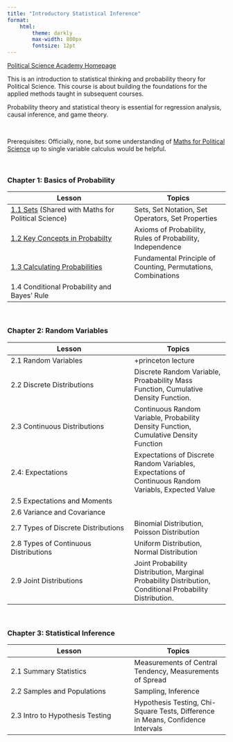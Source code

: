 ```yaml
---
title: "Introductory Statistical Inference"
format:
    html:
        theme: darkly
        max-width: 800px
        fontsize: 12pt
---
```


[Political Science Academy Homepage](https://politicalscience.github.io)

This is an introduction to statistical thinking and probability theory for Political Science. This course is about building the foundations for the applied methods taught in subsequent courses.

Probability theory and statistical theory is essential for regression analysis, causal inference, and game theory.

<br />

Prerequisites: Officially, none, but some understanding of [Maths for Political Science](https://politicalscience.github.io/math/) up to single variable calculus would be helpful.

<br />

### Chapter 1: Basics of Probability

| Lesson | Topics |
|-----------------------------------------|-------------------------------|
| [1.1 Sets](https://politicalscience.github.io/math/1-1.html) (Shared with Maths for Political Science) | Sets, Set Notation, Set Operators, Set Properties |
| [1.2 Key Concepts in Probabilty](https://politicalscience.github.io/stats/1-2.html) | Axioms of Probability, Rules of Probability, Independence |
| [1.3 Calculating Probabilities](https://politicalscience.github.io/stats/1-3.html) | Fundamental Principle of Counting, Permutations, Combinations |
| 1.4 Conditional Probability and Bayes' Rule |  |

<br />

### Chapter 2: Random Variables

| Lesson | Topics |
|-----------------------------------------|-------------------------------|
| 2.1 Random Variables | +princeton lecture |
| 2.2 Discrete Distributions | Discrete Random Variable, Proabability Mass Function, Cumulative Density Function. |
| 2.3 Continuous Distributions | Continuous Random Variable, Probability Density Function, Cumulative Density Function |
| 2.4: Expectations | Expectations of Discrete Random Variables, Expectations of Continuous Random Variabls, Expected Value |
| 2.5 Expectations and Moments |  |
| 2.6 Variance and Covariance |  |
| 2.7 Types of Discrete Distributions | Binomial Distribution, Poisson Distribution |
| 2.8 Types of Continuous Distributions | Uniform Distribution, Normal Distribution |
| 2.9 Joint Distributions | Joint Probability Distribution, Marginal Probability Distribution, Conditional Probability Distribution. |

<br />

### Chapter 3: Statistical Inference

| Lesson | Topics |
|-----------------------------------------|-------------------------------|
| 2.1 Summary Statistics | Measurements of Central Tendency, Measurements of Spread |
| 2.2 Samples and Populations | Sampling, Inference |
| 2.3 Intro to Hypothesis Testing | Hypothesis Testing, Chi-Square Tests, Difference in Means, Confidence Intervals |